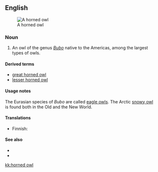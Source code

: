 ==English==
[[Image:Bubo virginianusDO1908P01CA.JPG|thumb|A horned owl]]

===Noun===
{{en-noun|sg=[[horned]] [[owl]]}}

# An owl of the genus ''[[Bubo]]'' native to the Americas, among the largest types of owls.

====Derived terms====
* [[great horned owl]]
* [[lesser horned owl]]

====Usage notes====
The Eurasian species of ''Bubo'' are called [[eagle owl|eagle owls]]. The Arctic [[snowy owl]] is found both in the Old and the New World.

====Translations====
{{trans-top|New World member of the genus ''Bubo''}}
* Finnish: {{t|fi|huuhkaja}}
{{trans-mid}}
{{trans-bottom}}

====See also====
* {{pedialite}}
* {{specieslite|Bubo}}

[[kk:horned owl]]